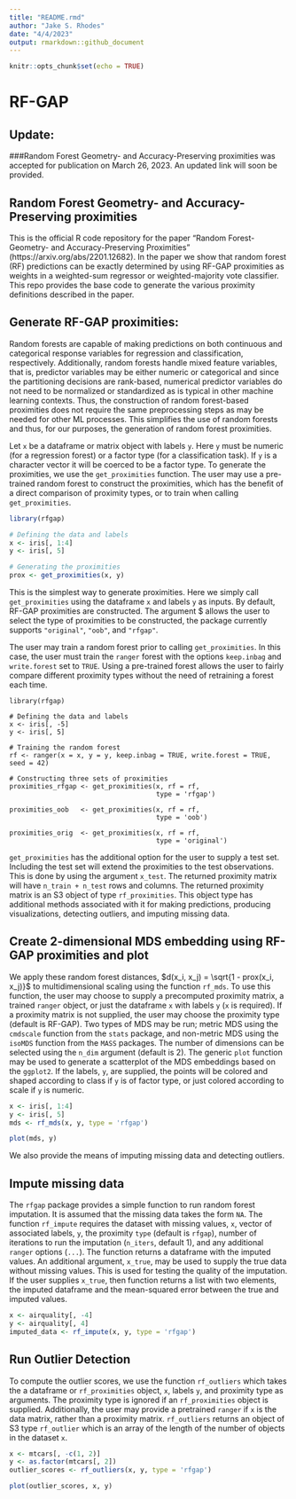 ```yaml
---
title: "README.rmd"
author: "Jake S. Rhodes"
date: "4/4/2023"
output: rmarkdown::github_document
---
```


```r
knitr::opts_chunk$set(echo = TRUE)
```

#  RF-GAP

## Update:

###Random Forest Geometry- and Accuracy-Preserving proximities was accepted for publication on March 26, 2023. An updated link will soon be provided.


## Random Forest Geometry- and Accuracy-Preserving proximities

This is the official R code repository for the paper "Random Forest- Geometry- and Accuracy-Preserving Proximities" (https://arxiv.org/abs/2201.12682). In the paper we show that random forest (RF) predictions can be exactly determined by using RF-GAP proximities as weights in a weighted-sum regressor or weighted-majority vote classifier.  This repo provides the base code to generate the various proximity definitions described in the paper.


## Generate RF-GAP proximities:

Random forests are capable of making predictions on both continuous and categorical response variables for regression and classification, respectively. Additionally, random forests handle mixed feature variables, that is, predictor variables may be either numeric or categorical and since the partitioning decisions are rank-based, numerical predictor variables do not need to be normalized or standardized as is typical in other machine learning contexts. Thus, the construction of random forest-based proximities does not require the same preprocessing steps as may be needed for other ML processes. This simplifies the use of random forests and thus, for our purposes, the generation of random forest proximities.  

Let $\texttt{x}$ be a dataframe or matrix object with labels $\texttt{y}$. Here $\texttt{y}$ must be numeric (for a regression forest) or a factor type (for a classification task). If $\texttt{y}$ is a character vector it will be coerced to be a factor type. To generate the proximities, we use the $\texttt{get\_proximities}$ function. The user may use a pre-trained random forest to construct the proximities, which has the benefit of a direct comparison of proximity types, or to train when calling $\texttt{get\_proximities}$.


```r
library(rfgap)

# Defining the data and labels
x <- iris[, 1:4]
y <- iris[, 5]

# Generating the proximities
prox <- get_proximities(x, y)
```

This is the simplest way to generate proximities.  Here we simply call $\texttt{get\_proximities}$ using the dataframe $\texttt{x}$ and labels $\texttt{y}$ as inputs. By default, RF-GAP proximities are constructed. The argument $\texttt{type} allows the user to select the type of proximities to be constructed, the package currently supports $\texttt{"original"}$, $\texttt{"oob"}$, and $\texttt{"rfgap"}$.

The user may train a random forest prior to calling $\texttt{get\_proximities}$. In this case, the user must train the $\texttt{ranger}$ forest with the options $\texttt{keep.inbag}$ and $\texttt{write.forest}$ set to $\texttt{TRUE}$. Using a pre-trained forest allows the user to fairly compare different proximity types without the need of retraining a forest each time.

```
library(rfgap)

# Defining the data and labels
x <- iris[, -5]
y <- iris[, 5]

# Training the random forest
rf <- ranger(x = x, y = y, keep.inbag = TRUE, write.forest = TRUE, seed = 42)

# Constructing three sets of proximities
proximities_rfgap <- get_proximities(x, rf = rf,
                                     type = 'rfgap')
                                     
proximities_oob   <- get_proximities(x, rf = rf,
                                     type = 'oob')
                                     
proximities_orig  <- get_proximities(x, rf = rf, 
                                     type = 'original')
```

$\texttt{get\_proximities}$ has the additional option for the user to supply a test set. Including the test set will extend the proximities to the test observations.  This is done by using the argument $\texttt{x\_test}$. The returned proximity matrix will have $\texttt{n\_train + n\_test}$ rows and columns. The returned proximity matrix is an S3 object of type $\texttt{rf\_proximities}$. This object type has additional methods associated with it for making predictions, producing visualizations, detecting outliers, and imputing missing data.

## Create 2-dimensional MDS embedding using RF-GAP proximities and plot

We apply these random forest distances, $d(x_i, x_j) = \sqrt{1 - prox(x_i, x_j)}$ to multidimensional scaling using the function $\texttt{rf\_mds}$. To use this function, the user may choose to supply a precomputed proximity matrix, a trained $\texttt{ranger}$ object, or just the dataframe $\texttt{x}$ with labels $\texttt{y}$ ($\texttt{x}$ is required). If a proximity matrix is not supplied, the user may choose the proximity type (default is RF-GAP). Two types of MDS may be run; metric MDS using the $\texttt{cmdscale}$ function from the $\texttt{stats}$ package, and non-metric MDS using the $\texttt{isoMDS}$ function from the $\texttt{MASS}$ packages. The number of dimensions can be selected using the $\texttt{n\_dim}$ argument (default is 2). The generic $\texttt{plot}$ function may be used to generate a scatterplot of the MDS embeddings based on the $\texttt{ggplot2}$. If the labels, $\texttt{y}$, are supplied, the points will be colored and shaped according to class if $\texttt{y}$ is of factor type, or just colored according to scale if $\texttt{y}$ is numeric.


```r
x <- iris[, 1:4]
y <- iris[, 5]
mds <- rf_mds(x, y, type = 'rfgap')

plot(mds, y)
```


We also provide the means of imputing missing data and detecting outliers.

## Impute missing data

The $\texttt{rfgap}$ package provides a simple function to run random forest imputation. It is assumed that the missing data takes the form $\texttt{NA}$. The function $\texttt{rf\_impute}$ requires the dataset with missing values, $\texttt{x}$, vector of associated labels, $\texttt{y}$, the proximity $\texttt{type}$ (default is $\texttt{rfgap}$), number of iterations to run the imputation $(\texttt{n\_iters}$, default 1), and any additional $\texttt{ranger}$ options ($\texttt{...}$). The function returns a dataframe with the imputed values. An additional argument, $\texttt{x\_true}$, may be used to supply the true data without missing values. This is used for testing the quality of the imputation. If the user supplies $\texttt{x\_true}$, then function returns a list with two elements, the imputed dataframe and the mean-squared error between the true and imputed values.

```r
x <- airquality[, -4]
y <- airquality[, 4]
imputed_data <- rf_impute(x, y, type = 'rfgap')
```

## Run Outlier Detection

To compute the outlier scores, we use the function $\texttt{rf\_outliers}$ which takes the a dataframe or $\texttt{rf\_proximities}$ object, $\texttt{x}$, labels $\texttt{y}$, and proximity type as arguments. The proximity type is ignored if an $\texttt{rf\_proximities}$ object is supplied. Additionally, the user may provide a pretrained $\texttt{ranger}$ if $\texttt{x}$ is the data matrix, rather than a proximity matrix. $\texttt{rf\_outliers}$ returns an object of S3 type $\texttt{rf\_outlier}$ which is an array of the length of the number of objects in the dataset $\texttt{x}$. 


```r
x <- mtcars[, -c(1, 2)]
y <- as.factor(mtcars[, 2])
outlier_scores <- rf_outliers(x, y, type = 'rfgap')

plot(outlier_scores, x, y)
```
